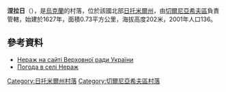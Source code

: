 {{coord|50|36|14|N|28|53|18|E|scale:30000|display=title}}

'''涅拉日'''（{{lang-uk|Нераж}}），是[[烏克蘭|烏克蘭]]的村落，位於該國北部[[日托米爾州|日托米爾州]]，由[[切爾尼亞希夫區|切爾尼亞希夫區]]負責管轄，始建於1627年，面積0.73平方公里，海拔高度202米，2001年人口136。

==參考資料==
* [http://w1.c1.rada.gov.ua/pls/z7502/A005?rf7571=10796 Нераж на сайті Верховної ради України]
* [http://weather.in.ua/ua/zhitomirskaja/16776 Погода в селі Нераж] {{Wayback|url=http://weather.in.ua/ua/zhitomirskaja/16776 |date=20111219161502 }}

{{DEFAULTSORT:Нераж}}
[[Category:日托米爾州村落|Category:日托米爾州村落]]
[[Category:切爾尼亞希夫區村落|Category:切爾尼亞希夫區村落]]


{{Zhytomyr-geo-stub}}